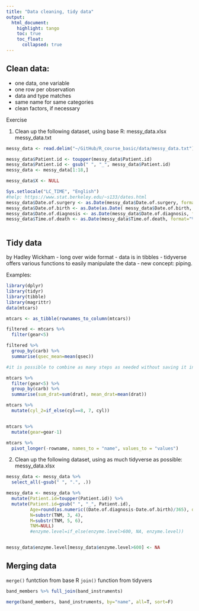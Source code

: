 ```yaml
---
title: "Data cleaning, tidy data"
output: 
  html_document:
    highlight: tango
    toc: true
    toc_float:
      collapsed: true
---
```



## Clean data:
- one data, one variable
- one row per observation
- data and type matches
- same name for same categories
- clean factors, if necessary

Exercise

1. Clean up the following dataset, using base R:
messy_data.xlsx
messy_data.txt


```r
messy_data <- read.delim("~/GitHub/R_course_basic/data/messy_data.txt")

messy_data$Patient.id <- toupper(messy_data$Patient.id)
messy_data$Patient.id <- gsub(" ", "_", messy_data$Patient.id)
messy_data <- messy_data[1:18,]

messy_data$X <- NULL

Sys.setlocale("LC_TIME", "English")
#help: https://www.stat.berkeley.edu/~s133/dates.html
messy_data$Date.of.surgery <- as.Date(messy_data$Date.of.surgery, format="%d-%b-%y")
messy_data$Date.of.birth <- as.Date(as.Date( messy_data$Date.of.birth, format="%d/%m/%Y"))
messy_data$Date.of.diagnosis <- as.Date(messy_data$Date.of.diagnosis, format="%d/%m/%Y")
messy_data$Time.of.death <- as.Date(messy_data$Time.of.death, format="%d-%b-%y")



```



## Tidy data

by Hadley Wickham
- long over wide format
- data is in tibbles
- tidyverse offers various functions to easily manipulate the data
- new concept: piping.

Examples:


```r
library(dplyr)
library(tidyr)
library(tibble)
library(magrittr)
data(mtcars)

mtcars <- as_tibble(rownames_to_column(mtcars))

filtered <- mtcars %>%
  filter(gear<5) 

filtered %>% 
  group_by(carb) %>%
  summarise(qsec_mean=mean(qsec))

#it is possible to combine as many steps as needed without saving it in a separate object

mtcars %>%
  filter(gear<5) %>%
  group_by(carb) %>%
  summarise(sum_drat=sum(drat), mean_drat=mean(drat))

mtcars %>%
  mutate(cyl_2=if_else(cyl==8, 7, cyl))


mtcars %>%
  mutate(gear=gear-1)

mtcars %>%
  pivot_longer(-rowname, names_to = "name", values_to = "values")

```


2. Clean up the following dataset, using as much tidyverse as possible:
messy_data.xlsx

```r

messy_data <- messy_data %>% 
  select_all(~gsub(" ", ".", .))

messy_data <- messy_data %>%
  mutate(Patient.id=toupper(Patient.id)) %>%
  mutate(Patient.id=gsub(" ", "_", Patient.id), 
         Age=round(as.numeric((Date.of.diagnosis-Date.of.birth)/365), digits = 0),
         N=substr(TNM, 3, 4), 
         M=substr(TNM, 5, 6), 
         TNM=NULL)
         #enzyme.level=if_else(enzyme.level>600, NA, enzyme.level))


messy_data$enzyme.level[messy_data$enzyme.level>600] <- NA


```


## Merging data

`merge()` funtction from base R
`join()` function from tidyvers

```r

band_members %>% full_join(band_instruments)

merge(band_members, band_instruments, by="name", all=T, sort=F)

```

